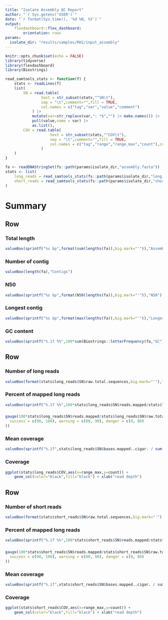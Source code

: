 ```yaml
---
title: "Isolate Assembly QC Report"
author: "`r Sys.getenv('USER')`"
date: "`r format(Sys.time(), '%d %B, %Y')`"
output: 
    flexdashboard::flex_dashboard:
        orientation: rows
params:
  isolate_dir: "results/samples/RH1/input_assembly"
---
```


```r
knitr::opts_chunk$set(echo = FALSE)
library(tidyverse)
library(flexdashboard)
library(Biostrings)

read_samtools_stats <- function(f) {
	stats <- readLines(f)
	list(
		SN = read.table(
				text = str_subset(stats,"^SN\t"),
				sep = "\t",comment="",fill = TRUE,
				col.names = c("tag","var","value","comment")
			) |>
			mutate(var=str_replace(var,": *$","") |> make.names()) |>
			pull(value,name = var) |>
			as.list(),
		COV = read.table(
					text = str_subset(stats,"^COV\t"),
					sep = "\t",comment="",fill = TRUE,
					col.names = c("tag","range","range_max","count"),colClasses = c(tag="NULL")
				) 
	)
}
```



```r
fa <- readDNAStringSet(fs::path(params$isolate_dir,"assembly.fasta"))
stats <- list(
	long_reads = read_samtools_stats(fs::path(params$isolate_dir,"long_reads.cram.stats")),
	short_reads = read_samtools_stats(fs::path(params$isolate_dir,"short_reads.cram.stats"))
)
```



# Summary

Row
-------------------------

### Total length
```r
valueBox(sprintf("%s bp",format(sum(lengths(fa)),big.mark="'")),"Assembly Total Length")
```

### Number of contig
```r
valueBox(length(fa),"Contigs")
```


### N50
```r
valueBox(sprintf("%s bp",format(N50(lengths(fa)),big.mark="'")),"N50")
```

### Longest contig
```r
valueBox(sprintf("%s bp",format(max(lengths(fa)),big.mark="'")),"Longest contig")
```

### GC content
```r
valueBox(sprintf("%.1f %%",100*sum(Biostrings::letterFrequency(fa,"GC")) / sum(lengths(fa))),"% GC")
```




Row
-------------------------

### Number of long reads
```r
valueBox(format(stats$long_reads$SN$raw.total.sequences,big.mark="'"),"Long reads")
```

### Percent of mapped long reads
```r
valueBox(sprintf("%.1f %%",100*stats$long_reads$SN$reads.mapped/stats$long_reads$SN$raw.total.sequences),"Long reads mapped")
```

### 
```r
gauge(100*stats$long_reads$SN$reads.mapped/stats$long_reads$SN$raw.total.sequences, min = 0, max = 100, symbol = '%', gaugeSectors(
  success = c(90, 100), warning = c(80, 90), danger = c(0, 80)
))
```

### Mean coverage
```r
valueBox(sprintf("%.1f",stats$long_reads$SN$bases.mapped..cigar. / sum(lengths(fa))),"Mean coverage")
```


### Coverage
```r
ggplot(stats$long_reads$COV,aes(x=range_max,y=count)) +
	geom_col(color="black",fill="black") + xlab("read depth")
```



Row
-------------------------

### Number of short reads
```r
valueBox(format(stats$short_reads$SN$raw.total.sequences,big.mark="'"),"Short reads")
```

### Percent of mapped long reads
```r
valueBox(sprintf("%.1f %%",100*stats$short_reads$SN$reads.mapped/stats$short_reads$SN$raw.total.sequences),"Short reads mapped")
```

### 
```r
gauge(100*stats$short_reads$SN$reads.mapped/stats$short_reads$SN$raw.total.sequences, min = 0, max = 100, symbol = '%', gaugeSectors(
  success = c(90, 100), warning = c(80, 90), danger = c(0, 80)
))
```


### Mean coverage
```r
valueBox(sprintf("%.1f",stats$short_reads$SN$bases.mapped..cigar. / sum(lengths(fa))),"Mean coverage")
```


### Coverage
```r
ggplot(stats$short_reads$COV,aes(x=range_max,y=count)) +
	geom_col(color="black",fill="black") + xlab("read depth")
```